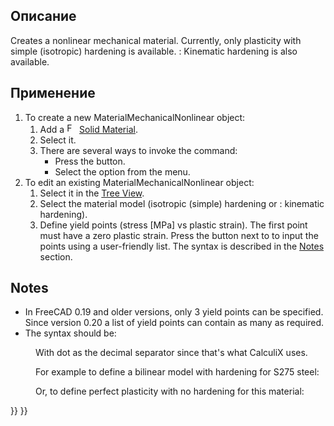 <languages/>

{{Docnav/ru
|[[FEM_MaterialFluid/ru|Текучий материал]]
|[[FEM_MaterialReinforced/ru|Усиленный материал (бетон)]]
|[[FEM_Workbench/ru|Верстак "FEM"]]
|IconL=FEM_MaterialFluid.svg
|IconR=FEM_MaterialReinforced.svg
|IconC=Workbench_FEM.svg
}}

<div class="mw-translate-fuzzy">
{{GuiCommand/ru
|Name=FEM MaterialMechanicalNonlinear
|Name/ru=FEM Нелинейный механический материал
|MenuLocation= Model → Materials → Нелинейный механический материал
|Workbenches=[[FEM_Workbench/ru|FEM]]
|SeeAlso=[[FEM_tutorial/ru|FEM tutorial]]
}}
</div>

<span id="Description"></span>
==Описание==

Creates a nonlinear mechanical material. Currently, only plasticity with simple (isotropic) hardening is available. {{Version|1.0}}: Kinematic hardening is also available.

<span id="Usage"></span>
==Применение==

# To create a new MaterialMechanicalNonlinear object:
## Add a [[Image:FEM_MaterialSolid.svg|16px]] [[FEM_MaterialSolid|Solid Material]].
## Select it.
## There are several ways to invoke the command: 
##* Press the {{Button|[[Image:FEM_MaterialMechanicalNonlinear.svg|16px]] [[FEM_MaterialMechanicalNonlinear|Non-Linear Mechanical Material]]}} button.
##* Select the {{MenuCommand|Model → Materials → [[Image:FEM_MaterialMechanicalNonlinear.svg|16px]] Non-Linear Mechanical Material‏‎}} option from the menu.
# To edit an existing MaterialMechanicalNonlinear object:
## Select it in the [[Tree_View|Tree View]].
## Select the material model (isotropic (simple) hardening or {{Version|1.0}}: kinematic hardening).
## Define yield points (stress [MPa] vs plastic strain). The first point must have a zero plastic strain. Press the {{Button|…}} button next to {{PropertyData|Yield Points}} to input the points using a user-friendly list. The syntax is described in the [[#Notes|Notes]] section.

==Notes==

* In FreeCAD 0.19 and older versions, only 3 yield points can be specified. Since version 0.20 a list of yield points can contain as many as required.
* The syntax should be:

: {{Code|code=
stress_1, 0
stress_2, plastic_strain_2
…
}}

: With dot as the decimal separator since that's what CalculiX uses.

: For example to define a bilinear model with hardening for S275 steel:

: {{Code|code=
275, 0
490, 0.2
}}

: Or, to define perfect plasticity with no hardening for this material:

: {{Code|code=
275, 0
}}


{{Docnav/ru
|[[FEM_MaterialFluid/ru|Текучий материал]]
|[[FEM_MaterialReinforced/ru|Усиленный материал (бетон)]]
|[[FEM_Workbench/ru|Верстак "FEM"]]
|IconL=FEM_MaterialFluid.svg
|IconR=FEM_MaterialReinforced.svg
|IconC=Workbench_FEM.svg
}}

{{FEM_Tools_navi{{#translation:}}}}
{{Userdocnavi{{#translation:}}}}